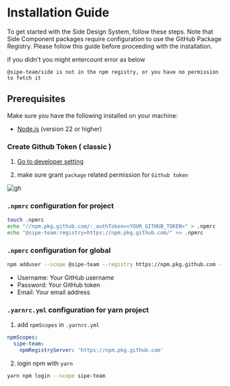 # Installation Guide

To get started with the Side Design System, follow these steps. Note that Side Component packages require configuration to use the GitHub Package Registry. Please follow this guide before proceeding with the installation.

if you didn't you might entercount error as below

```
@sipe-team/side is not in the npm registry, or you have no permission to fetch it
```

## Prerequisites

Make sure you have the following installed on your machine:
- [Node.js](https://nodejs.org/) (version 22 or higher)

### Create Github Token ( classic )

1. [Go to developer setting](https://docs.github.com/en/organizations/managing-programmatic-access-to-your-organization/setting-a-personal-access-token-policy-for-your-organization#restricting-access-by-personal-access-tokens)  

2. make sure grant `package` related permission for `Github token`

![gh](https://i.ibb.co/y4xpqCM/Screenshot-2025-01-28-at-23-43-25.png)


### `.npmrc` configuration for project

```sh
touch .npmrc
echo "//npm.pkg.github.com/:_authToken=<YOUR_GITHUB_TOKEN>" > .npmrc
echo "@sipe-team:registry=https://npm.pkg.github.com/" >> .npmrc
```


### `.npmrc` configuration for global

```sh
npm adduser --scope @sipe-team --registry https://npm.pkg.github.com --auth-type legacy
```

- Username: Your GitHub username
- Password: Your GitHub token
- Email: Your email address

### `.yarnrc.yml` configuration for yarn project

1. add `npmScopes` in `.yarnrc.yml`

```yaml
npmScopes:
  sipe-team:
    npmRegistryServer: 'https://npm.pkg.github.com'
```

2. login npm with `yarn`

```sh
yarn npm login --scope sipe-team
```
